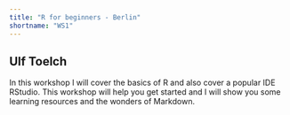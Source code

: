```yaml
---
title: "R for beginners - Berlin"
shortname: "WS1"
---
```


## Ulf Toelch

In this workshop I will cover the basics of R and also cover a popular IDE RStudio. This workshop will help you get started and I will show you some learning resources and the wonders of Markdown.